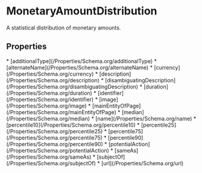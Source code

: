   
# MonetaryAmountDistribution

A statistical distribution of monetary amounts.

## Properties

<Grid>
* [additionalType](/Properties/Schema.org/additionalType)
* [alternateName](/Properties/Schema.org/alternateName)
* [currency](/Properties/Schema.org/currency)
* [description](/Properties/Schema.org/description)
* [disambiguatingDescription](/Properties/Schema.org/disambiguatingDescription)
* [duration](/Properties/Schema.org/duration)
* [identifier](/Properties/Schema.org/identifier)
* [image](/Properties/Schema.org/image)
* [mainEntityOfPage](/Properties/Schema.org/mainEntityOfPage)
* [median](/Properties/Schema.org/median)
* [name](/Properties/Schema.org/name)
* [percentile10](/Properties/Schema.org/percentile10)
* [percentile25](/Properties/Schema.org/percentile25)
* [percentile75](/Properties/Schema.org/percentile75)
* [percentile90](/Properties/Schema.org/percentile90)
* [potentialAction](/Properties/Schema.org/potentialAction)
* [sameAs](/Properties/Schema.org/sameAs)
* [subjectOf](/Properties/Schema.org/subjectOf)
* [url](/Properties/Schema.org/url)
</Grid>

